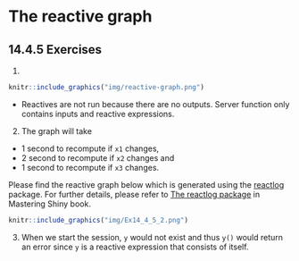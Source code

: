 # The reactive graph

## 14.4.5 Exercises {-}

1. 

```r
knitr::include_graphics("img/reactive-graph.png")
```

-   Reactives are not run because there are no outputs. Server function only contains inputs and reactive expressions.

2.  The graph will take

-   1 second to recompute if `x1` changes,
-   2 second to recompute if `x2` changes and
-   1 second to recompute if `x3` changes.

Please find the reactive graph below which is generated using the [reactlog](https://rstudio.github.io/reactlog/) package. For further details, please refer to [The reactlog package](https://mastering-shiny.org/reactive-graph.html#the-reactlog-package) in  Mastering Shiny book.

```r
knitr::include_graphics("img/Ex14_4_5_2.png")
```

3.  When we start the session, `y` would not exist and thus `y()` would return an error since `y` is a reactive expression that consists of itself.
